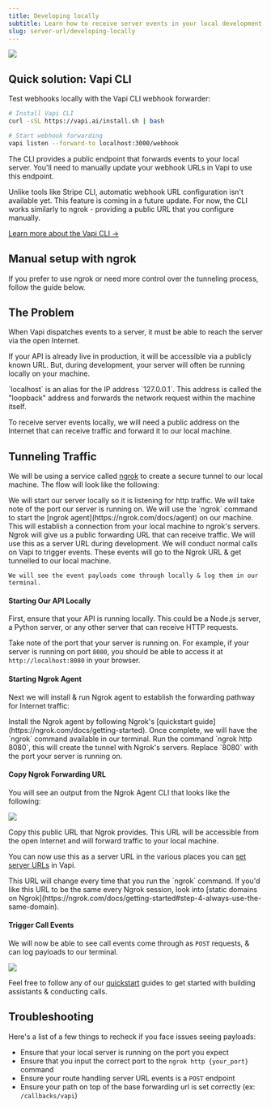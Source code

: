 ```yaml
---
title: Developing locally
subtitle: Learn how to receive server events in your local development environment.
slug: server-url/developing-locally
---
```



<Frame caption="Routing server URL payloads to a public reverse proxy, which tunnels to our local development server.">
  <img src="../static/images/server-url/developing-locally/reverse-proxy-developing-locally.png" />
</Frame>

## Quick solution: Vapi CLI

Test webhooks locally with the Vapi CLI webhook forwarder:

```bash
# Install Vapi CLI
curl -sSL https://vapi.ai/install.sh | bash

# Start webhook forwarding
vapi listen --forward-to localhost:3000/webhook
```

The CLI provides a public endpoint that forwards events to your local server. You'll need to manually update your webhook URLs in Vapi to use this endpoint.

<Note>
Unlike tools like Stripe CLI, automatic webhook URL configuration isn't available yet. This feature is coming in a future update. For now, the CLI works similarly to ngrok - providing a public URL that you configure manually.
</Note>

[Learn more about the Vapi CLI →](/cli/webhook)

## Manual setup with ngrok

If you prefer to use ngrok or need more control over the tunneling process, follow the guide below.

## The Problem

When Vapi dispatches events to a server, it must be able to reach the server via the open Internet.

If your API is already live in production, it will be accessible via a publicly known URL. But, during development, your server will often be running locally on your machine.

<Info>
  `localhost` is an alias for the IP address `127.0.0.1`. This address is called the "loopback"
  address and forwards the network request within the machine itself.
</Info>

To receive server events locally, we will need a public address on the Internet that can receive traffic and forward it to our local machine.

## Tunneling Traffic

We will be using a service called [ngrok](https://ngrok.com/) to create a secure tunnel to our local machine. The flow will look like the following:

<Steps>
  <Step title="Start Our API Locally">
    We will start our server locally so it is listening for http traffic. We will take note of the port our server is running on.
  </Step>
  <Step title="Start Ngrok Agent">
    We will use the `ngrok` command to start the [ngrok agent](https://ngrok.com/docs/agent) on our
    machine. This will establish a connection from your local machine to ngrok's servers.
  </Step>
  <Step title="Copy Ngrok Forwarding URL">
    Ngrok will give us a public forwarding URL that can receive traffic. We will use this as a server URL
    during development.
  </Step>
  <Step title="Trigger Call Events">
    We will conduct normal calls on Vapi to trigger events. These events will go to the Ngrok URL & get tunnelled to our local machine.

    We will see the event payloads come through locally & log them in our terminal.

  </Step>
</Steps>

#### Starting Our API Locally

First, ensure that your API is running locally. This could be a Node.js server, a Python server, or any other server that can receive HTTP requests.

Take note of the port that your server is running on. For example, if your server is running on port `8080`, you should be able to access it at `http://localhost:8080` in your browser.

#### Starting Ngrok Agent

Next we will install & run Ngrok agent to establish the forwarding pathway for Internet traffic:

<Steps>
  <Step title="Install Ngrok Agent CLI">
    Install the Ngrok agent by following Ngrok's [quickstart
    guide](https://ngrok.com/docs/getting-started). Once complete, we will have the `ngrok` command
    available in our terminal.
  </Step>
  <Step title="Start Ngrok Agent">
    Run the command `ngrok http 8080`, this will create the tunnel with Ngrok's servers.
    <Note>Replace `8080` with the port your server is running on.</Note>
  </Step>
</Steps>

#### Copy Ngrok Forwarding URL

You will see an output from the Ngrok Agent CLI that looks like the following:

<Frame caption="Terminal after running the 'ngrok' command forwarding to localhost:8080 — the 'Forwarding' URL is what we want.">
  <img src="../static/images/server-url/developing-locally/ngrok-cli-ui.png" />
</Frame>

Copy this public URL that Ngrok provides. This URL will be accessible from the open Internet and will forward traffic to your local machine.

You can now use this as a server URL in the various places you can [set server URLs](/server-url/setting-server-urls) in Vapi.

<Note>
  This URL will change every time that you run the `ngrok` command. If you'd like this URL to be the
  same every Ngrok session, look into [static domains on
  Ngrok](https://ngrok.com/docs/getting-started#step-4-always-use-the-same-domain).
</Note>

#### Trigger Call Events

We will now be able to see call events come through as `POST` requests, & can log payloads to our terminal.

<Frame caption="Logging call events routed to our local environment.">
  <img src="../static/images/server-url/developing-locally/logging-events-locally.png" />
</Frame>

Feel free to follow any of our [quickstart](/quickstart) guides to get started with building assistants & conducting calls.

## Troubleshooting

Here's a list of a few things to recheck if you face issues seeing payloads:

- Ensure that your local server is running on the port you expect
- Ensure that you input the correct port to the `ngrok http {your_port}` command
- Ensure your route handling server URL events is a `POST` endpoint
- Ensure your path on top of the base forwarding url is set correctly (ex: `/callbacks/vapi`)
